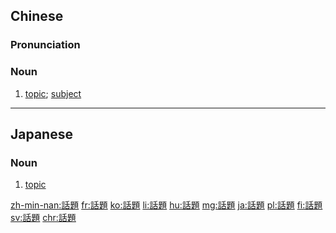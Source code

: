 {{also|话题}}
==Chinese==
{{zh-forms|s=话题}}

===Pronunciation===
{{zh-pron
|m=huàtí
|c=waa6 tai4
|h=pfs=fa-thì
|mn=ōe-tê/ōe-tôe
|cat=n
}}

===Noun===
{{zh-noun}}

# [[topic]]; [[subject]]

{{zh-cat|Advanced}}

----

==Japanese==
{{ja-kanjitab|わ|だい|yomi=o}}

===Noun===
{{ja-noun|わだい}}

# [[topic]]

[[zh-min-nan:話題]]
[[fr:話題]]
[[ko:話題]]
[[li:話題]]
[[hu:話題]]
[[mg:話題]]
[[ja:話題]]
[[pl:話題]]
[[fi:話題]]
[[sv:話題]]
[[chr:話題]]